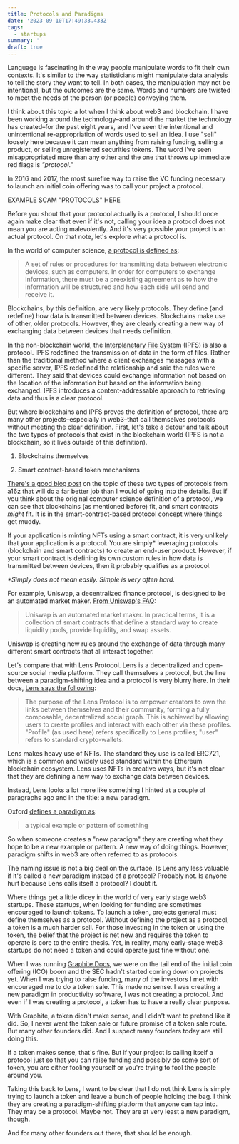 ```yaml
---
title: Protocols and Paradigms
date: '2023-09-10T17:49:33.433Z'
tags:
  - startups
summary: ''
draft: true
---
```

Language is fascinating in the way people manipulate words to fit their own contexts. It's similar to the way statisticians might manipulate data analysis to tell the story they want to tell. In both cases, the manipulation may not be intentional, but the outcomes are the same. Words and numbers are twisted to meet the needs of the person (or people) conveying them.

I think about this topic a lot when I think about web3 and blockchain. I have been working around the technology–and around the market the technology has created–for the past eight years, and I've seen the intentional and unintentional re-appropriation of words used to sell an idea. I use "sell" loosely here because it can mean anything from raising funding, selling a product, or selling unregistered securities tokens. The word I've seen misappropriated more than any other and the one that throws up immediate red flags is _"protocol."_

In 2016 and 2017, the most surefire way to raise the VC funding necessary to launch an initial coin offering was to call your project a protocol.

EXAMPLE SCAM "PROTOCOLS" HERE

Before you shout that your protocol actually is a protocol, I should once again make clear that even if it's not, calling your idea a protocol does not mean you are acting malevolently. And it's very possible your project is an actual protocol. On that note, let's explore what a protocol is.

In the world of computer science, [a protocol is defined as](https://www.britannica.com/technology/protocol-computer-science):

> A set of rules or procedures for transmitting data between electronic devices, such as computers. In order for computers to exchange information, there must be a preexisting agreement as to how the information will be structured and how each side will send and receive it.

Blockchains, by this definition, are very likely protocols. They define (and redefine) how data is transmitted between devices. Blockchains make use of other, older protocols. However, they are clearly creating a new way of exchanging data between devices that needs definition.

In the non-blockchain world, the [Interplanetary File System](https://ipfs.tech/) (IPFS) is also a protocol. IPFS redefined the transmission of data in the form of files. Rather than the traditional method where a client exchanges messages with a specific server, IPFS redefined the relationship and said the rules were different. They said that devices could exchange information not based on the location of the information but based on the information being exchanged. IPFS introduces a content-addressable approach to retrieving data and thus is a clear protocol.

But where blockchains and IPFS proves the definition of protocol, there are many other projects–especially in web3–that call themselves protocols without meeting the clear definition. First, let's take a detour and talk about the two types of protocols that exist in the blockchain world (IPFS is not a blockchain, so it lives outside of this definition).

1.  Blockchains themselves
    
2.  Smart contract-based token mechanisms
    

[There's a good blog post](https://a16zcrypto.com/posts/article/decentralization-factors-web3-protocols-tables/) on the topic of these two types of protocols from a16z that will do a far better job than I would of going into the details. But if you think about the original computer science definition of a protocol, we can see that blockchains (as mentioned before) fit, and smart contracts _might_ fit. It is in the smart-contract-based protocol concept where things get muddy.

If your application is minting NFTs using a smart contract, it is very unlikely that your application is a protocol. You are simply\* leveraging protocols (blockchain and smart contracts) to create an end-user product. However, if your smart contract is defining its own custom rules in how data is transmitted between devices, then it probably qualifies as a protocol.

_\*Simply does not mean easily. Simple is very often hard._

For example, Uniswap, a decentralized finance protocol, is designed to be an automated market maker. [From Uniswap's FAQ](https://uniswap.org/faq):

> Uniswap is an automated market maker. In practical terms, it is a collection of smart contracts that define a standard way to create liquidity pools, provide liquidity, and swap assets.

Uniswap is creating new rules around the exchange of data through many different smart contracts that all interact together.

Let's compare that with Lens Protocol. Lens is a decentralized and open-source social media platform. They call themselves a protocol, but the line between a paradigm-shifting idea and a protocol is very blurry here. In their docs, [Lens says the following](https://docs.lens.xyz/docs/overview):

> The purpose of the Lens Protocol is to empower creators to own the links between themselves and their community, forming a fully composable, decentralized social graph. This is achieved by allowing users to create profiles and interact with each other via these profiles. "Profile" (as used here) refers specifically to Lens profiles; "user" refers to standard crypto-wallets.

Lens makes heavy use of NFTs. The standard they use is called ERC721, which is a common and widely used standard within the Ethereum blockchain ecosystem. Lens uses NFTs in creative ways, but it's not clear that they are defining a new way to exchange data between devices.

Instead, Lens looks a lot more like something I hinted at a couple of paragraphs ago and in the title: a new paradigm.

Oxford [defines a paradigm as](https://www.oxfordlearnersdictionaries.com/us/definition/american_english/paradigm#:~:text=paradigm-,noun,destructive%20side%20of%20human%20nature.):

> a typical example or pattern of something

So when someone creates a "new paradigm" they are creating what they hope to be a new example or pattern. A new way of doing things. However, paradigm shifts in web3 are often referred to as protocols.

The naming issue is not a big deal on the surface. Is Lens any less valuable if it's called a new paradigm instead of a protocol? Probably not. Is anyone hurt because Lens calls itself a protocol? I doubt it.

Where things get a little dicey in the world of very early stage web3 startups. These startups, when looking for funding are sometimes encouraged to launch tokens. To launch a token, projects general must define themselves as a protocol. Without defining the project as a protocol, a token is a much harder sell. For those investing in the token or using the token, the belief that the project is net new and requires the token to operate is core to the entire thesis. Yet, in reality, many early-stage web3 startups do not need a token and could operate just fine without one.

When I was running [Graphite Docs](https://graphitedocs.com), we were on the tail end of the initial coin offering (ICO) boom and the SEC hadn't started coming down on projects yet. When I was trying to raise funding, many of the investors I met with encouraged me to do a token sale. This made no sense. I was creating a new paradigm in productivity software, I was not creating a protocol. And even if I was creating a protocol, a token has to have a really clear purpose.

With Graphite, a token didn't make sense, and I didn't want to pretend like it did. So, I never went the token sale or future promise of a token sale route. But many other founders did. And I suspect many founders today are still doing this.

If a token makes sense, that's fine. But if your project is calling itself a protocol just so that you can raise funding and possibly do some sort of token, you are either fooling yourself or you're trying to fool the people around you.

Taking this back to Lens, I want to be clear that I do not think Lens is simply trying to launch a token and leave a bunch of people holding the bag. I think they are creating a paradigm-shifting platform that anyone can tap into. They may be a protocol. Maybe not. They are at very least a new paradigm, though.

And for many other founders out there, that should be enough.
